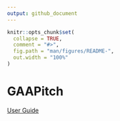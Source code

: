 ```yaml
---
output: github_document
---
```


<!-- README.md is generated from README.Rmd. Please edit that file -->

```r
knitr::opts_chunk$set(
  collapse = TRUE,
  comment = "#>",
  fig.path = "man/figures/README-",
  out.width = "100%"
)
```

# GAAPitch

[User Guide](https://witnesstheanalysis.wordpress.com/2020/03/04/gaa-pitch-package-for-r/)
